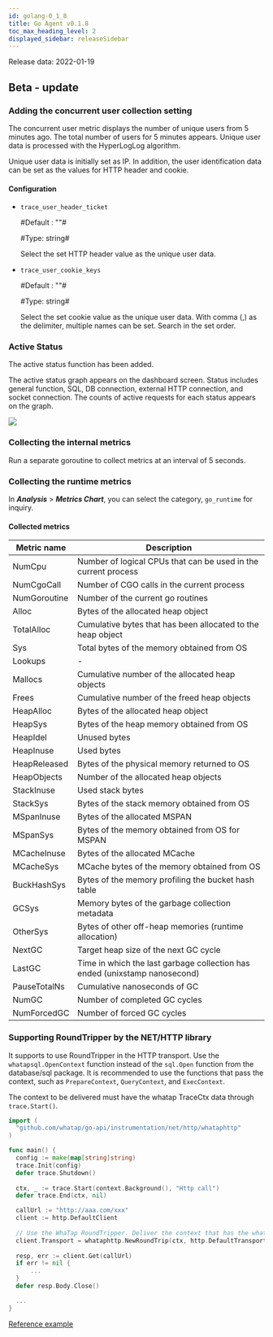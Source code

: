```yaml
---
id: golang-0_1_8
title: Go Agent v0.1.8
toc_max_heading_level: 2
displayed_sidebar: releaseSidebar
---
```



Release data: 2022-01-19

## Beta - update

### Adding the concurrent user collection setting

The concurrent user metric displays the number of unique users from 5 minutes ago. The total number of users for 5 minutes appears. Unique user data is processed with the HyperLogLog algorithm.

Unique user data is initially set as IP. In addition, the user identification data can be set as the values for HTTP header and cookie. 

#### Configuration

- `trace_user_header_ticket`

  \#Default : ""#

  \#Type: string#

  Select the set HTTP header value as the unique user data.

- `trace_user_cookie_keys`

  \#Default : ""#

  \#Type: string#

  Select the set cookie value as the unique user data. With comma (,) as the delimiter, multiple names can be set. Search in the set order.

### Active Status

The active status function has been added. 

The active status graph appears on the dashboard screen. Status includes general function, SQL, DB connection, external HTTP connection, and socket connection. The counts of active requests for each status appears on the graph.

![](https://img.whatap.io/media/agent_php/rease/tinified/active_status.png)

### Collecting the internal metrics

Run a separate goroutine to collect metrics at an interval of 5 seconds. 

### Collecting the runtime metrics

In **_Analysis_** > **_Metrics Chart_**, you can select the category, `go_runtime` for inquiry. 

#### Collected metrics

| Metric name    | Description                                                                                   |
| -------------- | --------------------------------------------------------------------------------------------- |
| NumCpu         | Number of logical CPUs that can be used in the current process                                |
| NumCgoCall     | Number of CGO calls in the current process                                                    |
| NumGoroutine   | Number of the current go routines                                                             |
| Alloc          | Bytes of the allocated heap object                                                            |
| TotalAlloc     | Cumulative bytes that has been allocated to the heap object                                   |
| Sys            | Total bytes of the memory obtained from OS                                                    |
| Lookups        | -                                                                                             |
| Mallocs        | Cumulative number of the allocated heap objects                                               |
| Frees          | Cumulative number of the freed heap objects                                                   |
| HeapAlloc      | Bytes of the allocated heap object                                                            |
| HeapSys        | Bytes of the heap memory obtained from OS                                                     |
| HeapIdel       | Unused bytes                                                                                  |
| HeapInuse      | Used bytes                                                                                    |
| HeapReleased   | Bytes of the physical memory returned to OS                                                   |
| HeapObjects    | Number of the allocated heap objects                                                          |
| StackInuse     | Used stack bytes                                                                              |
| StackSys       | Bytes of the stack memory obtained from OS                                                    |
| MSpanInuse     | Bytes of the allocated MSPAN                                                                  |
| MSpanSys       | Bytes of the memory obtained from OS for MSPAN                                                |
| MCacheInuse    | Bytes of the allocated MCache                                                                 |
| MCacheSys      | MCache bytes of the memory obtained from OS                                                   |
| BuckHashSys    | Bytes of the memory profiling the bucket hash table                                           |
| GCSys          | Memory bytes of the garbage collection metadata                                               |
| OtherSys       | Bytes of other off-heap memories (runtime allocation)                      |
| NextGC         | Target heap size of the next GC cycle                                                         |
| LastGC         | Time in which the last garbage collection has ended (unixstamp nanosecond) |
| PauseTotalNs   | Cumulative nanoseconds of GC                                                                  |
| NumGC          | Number of completed GC cycles                                                                 |
| NumForcedGC    | Number of forced GC cycles                                                                    |

### Supporting RoundTripper by the NET/HTTP library

It supports to use RoundTripper in the HTTP transport. Use the `whatapsql.OpenContext` function instead of the `sql.Open` function from the database/sql package. It is recommended to use the functions that pass the context, such as `PrepareContext`, `QueryContext`, and `ExecContext`. 

The context to be delivered must have the whatap TraceCtx data through `trace.Start()`.

```go title='Install guide '
import (
  "github.com/whatap/go-api/instrumentation/net/http/whataphttp"
)

func main() {
  config := make(map[string]string)
  trace.Init(config)
  defer trace.Shutdown()
  
  ctx, _ := trace.Start(context.Background(), "Http call")
  defer trace.End(ctx, nil)

  callUrl := "http://aaa.com/xxx"
  client := http.DefaultClient
      
  // Use the WhaTap RoundTripper. Deliver the context that has the whatap's TraceCtx. 
  client.Transport = whataphttp.NewRoundTrip(ctx, http.DefaultTransport)
      
  resp, err := client.Get(callUrl)
  if err != nil {
      ...
  }
  defer resp.Body.Close()

  ...
}
```

[Reference example](https://github.com/whatap/go-api-example/tree/main/net/http/client)
